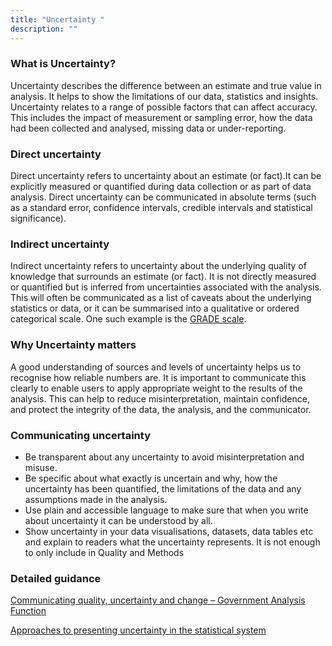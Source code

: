 ```yaml
---
title: "Uncertainty "
description: ""
---
```


### What is Uncertainty?

Uncertainty describes the difference between an estimate and true value in analysis. It helps to show the limitations of our data, statistics and insights. Uncertainty relates to a range of possible factors that can affect accuracy. This includes the impact of measurement or sampling error, how the data had been collected and analysed, missing data or under-reporting. 

 

### Direct uncertainty

Direct uncertainty refers to uncertainty about an estimate (or fact).It can be explicitly measured or quantified during data collection or as part of data analysis. Direct uncertainty can be communicated in absolute terms (such as a standard error, confidence intervals, credible intervals and statistical significance).

 

### Indirect uncertainty

Indirect uncertainty refers to uncertainty about the underlying quality of knowledge that surrounds an estimate (or fact). It is not directly measured or quantified but is inferred from uncertainties associated with the analysis. This will often be communicated as a list of caveats about the underlying statistics or data, or it can be summarised into a qualitative or ordered categorical scale. One such example is the [GRADE scale](https://bestpractice.bmj.com/info/toolkit/learn-ebm/what-is-grade/).

 

### Why Uncertainty matters

A good understanding of sources and levels of uncertainty helps us to recognise how reliable numbers are. It is important to communicate this clearly to enable users to apply appropriate weight to the results of the analysis. This can help to reduce misinterpretation, maintain confidence, and protect the integrity of the data, the analysis, and the communicator.

 

### Communicating uncertainty

- Be transparent about any uncertainty to avoid misinterpretation and misuse.
- Be specific about what exactly is uncertain and why, how the uncertainty has been quantified, the limitations of the data and any assumptions made in the analysis.
- Use plain and accessible language to make sure that when you write about uncertainty it can be understood by all.
- Show uncertainty in your data visualisations, datasets, data tables etc  and explain to readers what the uncertainty represents. It is not enough to only include in Quality and Methods

### Detailed guidance

[Communicating quality, uncertainty and change – Government Analysis Function](https://analysisfunction.civilservice.gov.uk/policy-store/communicating-quality-uncertainty-and-change/)

[Approaches to presenting uncertainty in the statistical system](https://osr.statisticsauthority.gov.uk/wp-content/uploads/2022/09/Approaches_to_presenting_uncertainty_in_the_statistical_system.pdf)
